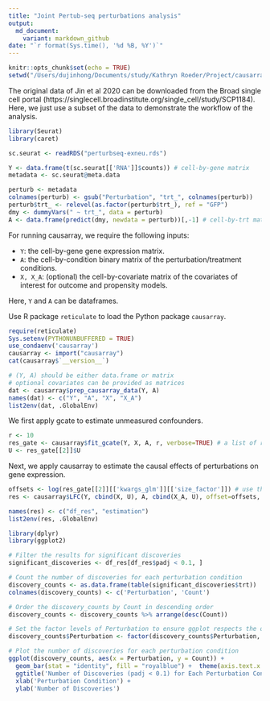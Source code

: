 ```yaml
---
title: "Joint Pertub-seq perturbations analysis"
output:
  md_document:
    variant: markdown_github
date: "`r format(Sys.time(), '%d %B, %Y')`"
---
```


```r
knitr::opts_chunk$set(echo = TRUE)
setwd("/Users/dujinhong/Documents/study/Kathryn Roeder/Project/causarray/causarray/docs/source/tutorial/perturbseq")
```


The original data of Jin et al 2020 can be downloaded from the Broad single cell portal (https://singlecell.broadinstitute.org/single_cell/study/SCP1184).
Here, we just use a subset of the data to demonstrate the workflow of the analysis.



```r
library(Seurat)
library(caret)

sc.seurat <- readRDS("perturbseq-exneu.rds")

Y <- data.frame(t(sc.seurat[['RNA']]$counts)) # cell-by-gene matrix
metadata <- sc.seurat@meta.data

perturb <- metadata
colnames(perturb) <- gsub("Perturbation", "trt_", colnames(perturb))
perturb$trt_ <- relevel(as.factor(perturb$trt_), ref = "GFP")
dmy <- dummyVars(" ~ trt_", data = perturb)
A <- data.frame(predict(dmy, newdata = perturb))[,-1] # cell-by-trt matrix
```

For running causarray, we require the following inputs:

- `Y`: the cell-by-gene gene expression matrix.
- `A`: the cell-by-condition binary matrix of the perturbation/treatment conditions.
- `X, X_A`: (optional) the cell-by-covariate matrix of the covariates of interest for outcome and propensity models.

Here, `Y` and `A` can be dataframes.



Use R package `reticulate` to load the Python package `causarray`.

```r
require(reticulate)
Sys.setenv(PYTHONUNBUFFERED = TRUE)
use_condaenv('causarray')
causarray <- import("causarray")
cat(causarray$`__version__`)

# (Y, A) should be either data.frame or matrix
# optional covariates can be provided as matrices
dat <- causarray$prep_causarray_data(Y, A)
names(dat) <- c("Y", "A", "X", "X_A")
list2env(dat, .GlobalEnv)
```


We first apply gcate to estimate unmeasured confounders.

```r
r <- 10
res_gate <- causarray$fit_gcate(Y, X, A, r, verbose=TRUE) # a list of results from 2 stages optimization
U <- res_gate[[2]]$U
```

Next, we apply causarray to estimate the causal effects of perturbations on gene expression.

```r
offsets <- log(res_gate[[2]][['kwargs_glm']][['size_factor']]) # use the precomputed size factors
res <- causarray$LFC(Y, cbind(X, U), A, cbind(X_A, U), offset=offsets, verbose=TRUE)
```

```r
names(res) <- c("df_res", "estimation")
list2env(res, .GlobalEnv)
```


```r
library(dplyr)
library(ggplot2)

# Filter the results for significant discoveries
significant_discoveries <- df_res[df_res$padj < 0.1, ]

# Count the number of discoveries for each perturbation condition
discovery_counts <- as.data.frame(table(significant_discoveries$trt))
colnames(discovery_counts) <- c('Perturbation', 'Count')

# Order the discovery_counts by Count in descending order
discovery_counts <- discovery_counts %>% arrange(desc(Count))

# Set the factor levels of Perturbation to ensure ggplot respects the order
discovery_counts$Perturbation <- factor(discovery_counts$Perturbation, levels = discovery_counts$Perturbation)

# Plot the number of discoveries for each perturbation condition
ggplot(discovery_counts, aes(x = Perturbation, y = Count)) +
  geom_bar(stat = "identity", fill = "royalblue") +  theme(axis.text.x = element_text(angle = 90, hjust = 1)) +
  ggtitle('Number of Discoveries (padj < 0.1) for Each Perturbation Condition') +
  xlab('Perturbation Condition') +
  ylab('Number of Discoveries')
```
